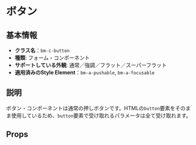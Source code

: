 

<Meta title="Form Item/Button" />

# ボタン

## 基本情報

- **クラス名**：`bm-c-button`
- **種類**: フォーム・コンポーネント
- **サポートしている外観**: 通常／強調／フラット／スーパーフラット
- **適用済みのStyle Element**：`bm-a-pushable`, `bm-a-focusable`

## 説明

ボタン・コンポーネントは通常の押しボタンです。HTMLの`button`要素をそのまま使用しているため、`button`要素で受け取れるパラメータは全て受け取れます。

<Canvas of={Stories.Story} />

## Props

<Controls of={Stories.Story} />